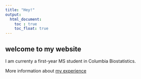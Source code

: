 ```yaml
---
title: "Hey!"
output:
  html_document:
    toc : true
    toc_float: true
---
```


## welcome to my website

I am currenty a first-year MS student in Columbia Biostatistics.

More information about [my experience](experience.html)